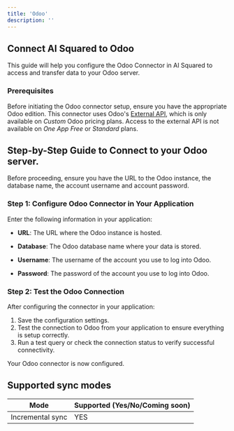 ```yaml
---
title: 'Odoo'
description: ''
---
```


## Connect AI Squared to Odoo

This guide will help you configure the Odoo Connector in AI Squared to access and transfer data to your Odoo server. 

### Prerequisites

Before initiating the Odoo connector setup, ensure you have the appropriate Odoo edition.
This connector uses Odoo's <a href="https://www.odoo.com/documentation/18.0/developer/reference/external_api.html">External API</a>,
which is only available on <i>Custom</i> Odoo pricing plans. Access to the external API is not available on 
<i>One App Free</i> or <i>Standard</i> plans.

## Step-by-Step Guide to Connect to your Odoo server.

Before proceeding, ensure you have the URL to the Odoo instance, the database name, the account username and account password.

### Step 1: Configure Odoo Connector in Your Application

Enter the following information in your application:

- **URL**: The URL where the Odoo instance is hosted.

- **Database**: The Odoo database name where your data is stored.

- **Username**: The username of the account you use to log into Odoo.

- **Password**: The password of the account you use to log into Odoo.

### Step 2: Test the Odoo Connection

After configuring the connector in your application:

1. Save the configuration settings.
2. Test the connection to Odoo from your application to ensure everything is setup correctly.
3. Run a test query or check the connection status to verify successful connectivity.

Your Odoo connector is now configured.

## Supported sync modes

| Mode            | Supported (Yes/No/Coming soon) |
|-----------------|--------------------------------|
| Incremental sync | YES                           |
